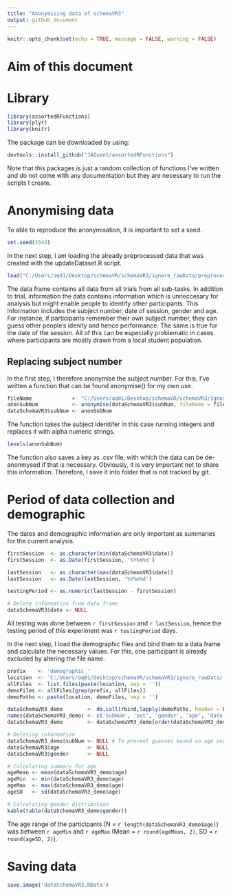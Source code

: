 ```yaml
---
title: "Anonymising data of schemaVR3"
output: github_document
---
```


```r
knitr::opts_chunk$set(echo = TRUE, message = FALSE, warning = FALSE)
```

# Aim of this document

# Library
```r
library(assortedRFunctions)
library(plyr)
library(knitr)
```

The package can be downloaded by using:
```r
devtools::install_github("JAQuent/assortedRFunctions")
```
Note that this packages is just a random collection of functions I've written and do not come with any documentation but they are necessary to run the scripts I create. 


# Anonymising data
To able to reproduce the anonymisation, it is important to set a seed. 
```r
set.seed(3343)
```

In the next step, I am loading the already preprocessed data that was created with the updateDataset.R script.
```r
load("C:/Users/aq01/Desktop/schemaVR/schemaVR3/ignore_rawData/preprocessed/dataSchemaVR3.RData")
```

The data frame contains all data from all trials from all sub-tasks. In addition to trial, information the data contains information which is unneccesary for analysis but might enable people to identify other participants. This information includes the subject number, date of session, gender and age. For instance, if participants remember their own subject number, they can guess other people's idenity and hence performance. The same is true for the date of the session. All of this can be especially problematic in cases where participants are mostly drawn from a local student population.

## Replacing subject number
In the first step, I therefore anonymise the subject number. For this, I've written a function that can be found anonymise() for my own use. 
```r
fileName             <- "C:/Users/aq01/Desktop/schemaVR/schemaVR3/ignore_rawData/preprocessed/schemaVR3_anonKey"
anonSubNum           <- anonymise(dataSchemaVR3$subNum, fileName = fileName)
dataSchemaVR3$subNum <- anonSubNum
```

The function takes the subject idenitifer in this case running integers and replaces it with alpha numeric strings. 
```r
levels(anonSubNum)
```

The function also saves a key as .csv file, with which the data can be de-anonmysed if that is necessary. Obviously, it is very important not to share this information. Therefore, I save it into folder that is not tracked by git. 

# Period of data collection and demographic
The dates and demographic information are only important as summaries for the current analysis. 

```r
firstSession  <- as.character(min(dataSchemaVR3$date))
firstSession  <- as.Date(firstSession, '%Y%m%d')

lastSession   <- as.character(max(dataSchemaVR3$date))
lastSession   <- as.Date(lastSession, '%Y%m%d')

testingPeriod <- as.numeric(lastSession - firstSession)

# Delete information from data frame
dataSchemaVR3$date <- NULL
```

All testing was done between `r firstSession` and `r lastSession`, hence the testing period of this experiment was `r testingPeriod` days. 

In the next step, I load the demographic files and bind them to a data frame and calculate the necessary values. For this, one participant is already excluded by altering the file name. 
```r
prefix    <- 'demographic_'
location  <- 'C:/Users/aq01/Desktop/schemaVR/schemaVR3/ignore_rawData/'
allFiles  <- list.files(paste(location, sep = ''))
demoFiles <- allFiles[grep(prefix, allFiles)]
demoPaths <- paste(location, demoFiles, sep = '')

dataSchemaVR3_demo        <- do.call(rbind,lapply(demoPaths, header = FALSE, sep = ' ',read.csv))
names(dataSchemaVR3_demo) <- c('subNum', 'set', 'gender', 'age', 'date', 'startTime', 'endTime')
dataSchemaVR3_demo        <- dataSchemaVR3_demo[order(dataSchemaVR3_demo$subNum), ]

# Deleting information
dataSchemaVR3_demo$subNum <- NULL # To prevent guesses based on age and gender
dataSchemaVR3$age         <- NULL
dataSchemaVR3$gender      <- NULL

# Calculating summary for age
ageMean <- mean(dataSchemaVR3_demo$age)
ageMin  <- min(dataSchemaVR3_demo$age)
ageMax  <- max(dataSchemaVR3_demo$age)
ageSD   <- sd(dataSchemaVR3_demo$age)

# Calculating gender distribution
kable(table(dataSchemaVR3_demo$gender))
```

The age range of the participants (N = `r length(dataSchemaVR3_demo$age)`) was between `r ageMin` and `r ageMax` (Mean = `r round(ageMean, 2)`, SD = `r round(ageSD, 2)`). 

# Saving data
```r
save.image('dataSchemaVR3.RData')
```